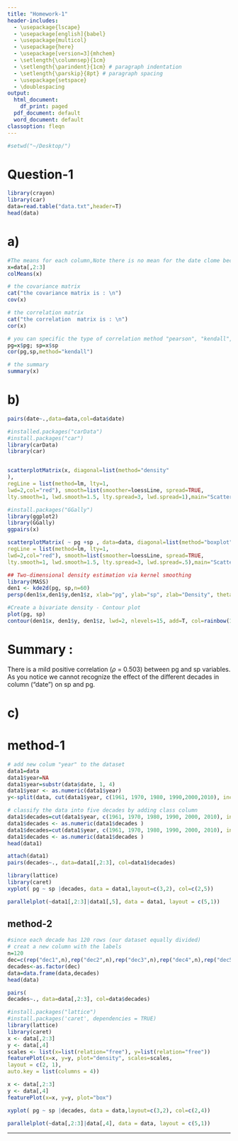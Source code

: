 ```yaml
---
title: "Homework-1"
header-includes:
  - \usepackage{lscape}
  - \usepackage[english]{babel}
  - \usepackage{multicol}
  - \usepackage{here}
  - \usepackage[version=3]{mhchem}
  - \setlength{\columnsep}{1cm}
  - \setlength{\parindent}{1cm} # paragraph indentation
  - \setlength{\parskip}{8pt} # paragraph spacing
  - \usepackage{setspace}
  - \doublespacing
output:
  html_document:
    df_print: paged
  pdf_document: default
  word_document: default
classoption: fleqn
---
```


```r
#setwd("~/Desktop/")
```

# Question-1

```r
library(crayon)
library(car)
data=read.table("data.txt",header=T)
head(data)
```

# a)
```r
#The means for each column,Note there is no mean for the date clome because it is not numerical column 
x=data[,2:3]
colMeans(x)
```


```r
# the covariance matrix
cat("the covariance matrix is : \n")
cov(x)
```

```r
# the correlation matrix
cat("the correlation  matrix is : \n")
cor(x)
```


```r
# you can specific the type of correlation method "pearson", "kendall", "spearman"
pg=x$pg; sp=x$sp
cor(pg,sp,method="kendall")
```


```r
# the summary
summary(x)
```


# b)


```r
pairs(date~.,data=data,col=data$date)
```


```r
#installed.packages("carData")
#install.packages("car")
library(carData)
library(car)


scatterplotMatrix(x, diagonal=list(method="density"
),
regLine = list(method=lm, lty=1,
lwd=2,col="red"), smooth=list(smoother=loessLine, spread=TRUE,
lty.smooth=1, lwd.smooth=1.5, lty.spread=3, lwd.spread=1),main="Scatterplot Matrix")
```



```r
#install.packages("GGally")
library(ggplot2)
library(GGally)
ggpairs(x)
```

```r
scatterplotMatrix( ~ pg +sp , data=data, diagonal=list(method="boxplot" ) ,
regLine = list(method=lm, lty=1,
lwd=2,col="red"), smooth=list(smoother=loessLine, spread=TRUE,
lty.smooth=1, lwd.smooth=1.5, lty.spread=3, lwd.spread=.5),main="Scatterplot Matrix")
```



```r
## Two-dimensional density estimation via kernel smoothing
library(MASS)
den1 <- kde2d(pg, sp,n=60)
persp(den1$x,den1$y,den1$z, xlab="pg", ylab="sp", zlab="Density", theta= 30, col=rainbow(15))
```


```r
#Create a bivariate density - Contour plot
plot(pg, sp)
contour(den1$x, den1$y, den1$z, lwd=2, nlevels=15, add=T, col=rainbow(15))
```




# Summary : 
There is a mild positive correlation ($\rho$ = 0.503) between pg and sp variables. As you notice we cannot recognize the effect  of the different decades in column ("date") on sp and pg. 




# c)

# method-1

```r
# add new colum "year" to the dataset 
data1=data
data1$year=NA
data1$year=substr(data$date, 1, 4)
data1$year <- as.numeric(data1$year)
y<-split(data, cut(data1$year, c(1961, 1970, 1980, 1990,2000,2010), include.lowest=TRUE))
```



```r
# classify the data into five decades by adding class column
data1$decades=cut(data1$year, c(1961, 1970, 1980, 1990, 2000, 2010), include.lowest = TRUE)
data1$decades <- as.numeric(data1$decades )
data1$decades=cut(data1$year, c(1961, 1970, 1980, 1990, 2000, 2010), include.lowest = TRUE)
data1$decades <- as.numeric(data1$decades )
head(data1)
```





```r
attach(data1)
pairs(decades~., data=data1[,2:3], col=data1$decades)
```




```r
library(lattice)
library(caret)
xyplot( pg ~ sp |decades, data = data1,layout=c(3,2), col=c(2,5))
```


```r
parallelplot(~data1[,2:3]|data1[,5], data = data1, layout = c(5,1))
```


## method-2
```r
#since each decade has 120 rows (our dataset equally divided)
# creat a new column with the labels
n=120
dec=c(rep("dec1",n),rep("dec2",n),rep("dec3",n),rep("dec4",n),rep("dec5",n))
decades<-as.factor(dec)
data=data.frame(data,decades)
head(data)
```



```r
pairs(
decades~., data=data[,2:3], col=data$decades)
```



```r
#install.packages("lattice")
#install.packages('caret', dependencies = TRUE)
library(lattice)
library(caret)
x <- data[,2:3]
y <- data[,4]
scales <- list(x=list(relation="free"), y=list(relation="free"))
featurePlot(x=x, y=y, plot="density", scales=scales,
layout = c(2, 1),
auto.key = list(columns = 4))
```

```r
x <- data[,2:3]
y <- data[,4]
featurePlot(x=x, y=y, plot="box")
```

```r
xyplot( pg ~ sp |decades, data = data,layout=c(3,2), col=c(2,4))
```


```r
parallelplot(~data[,2:3]|data[,4], data = data, layout = c(5,1))
```


***********************************************************************************************************************************



